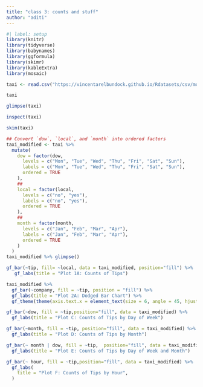 ```yaml
---
title: "class 3: counts and stuff"
author: "aditi"
---
```


```r
#| label: setup
library(knitr)
library(tidyverse)
library(babynames)
library(ggformula)
library(skimr)
library(kableExtra)
library(mosaic)
```

```r
taxi <- read.csv("https://vincentarelbundock.github.io/Rdatasets/csv/modeldata/taxi.csv")
```

```r
taxi

```

```r
glimpse(taxi)
```

```r
inspect(taxi)
```

```r
skim(taxi)
```

```r
## Convert `dow`, `local`, and `month` into ordered factors
taxi_modified <- taxi %>%
  mutate(
    dow = factor(dow,
      levels = c("Mon", "Tue", "Wed", "Thu", "Fri", "Sat", "Sun"),
      labels = c("Mon", "Tue", "Wed", "Thu", "Fri", "Sat", "Sun"),
      ordered = TRUE
    ),
    ##
    local = factor(local,
      levels = c("no", "yes"),
      labels = c("no", "yes"),
      ordered = TRUE
    ),
    ##
    month = factor(month,
      levels = c("Jan", "Feb", "Mar", "Apr"),
      labels = c("Jan", "Feb", "Mar", "Apr"),
      ordered = TRUE
    )
  )
taxi_modified %>% glimpse()
```

```r
gf_bar(~tip, fill= ~local, data = taxi_modified, position="fill") %>%
   gf_labs(title = "Plot 1A: Counts of Tips")
```

```r
taxi_modified %>%
  gf_bar(~company, fill = ~tip, position = "fill") %>%
  gf_labs(title = "Plot 2A: Dodged Bar Chart") %>%
  gf_theme(theme(axis.text.x = element_text(size = 6, angle = 45, hjust = 1)))
```

```r
gf_bar(~dow, fill = ~tip,position="fill", data = taxi_modified) %>%
  gf_labs(title = "Plot C: Counts of Tips by Day of Week")
```

```r
gf_bar(~month, fill = ~tip, position="fill", data = taxi_modified) %>%
  gf_labs(title = "Plot D: Counts of Tips by Month")
```

```r
gf_bar(~ month | dow, fill = ~tip,  position="fill", data = taxi_modified) %>%
  gf_labs(title = "Plot E: Counts of Tips by Day of Week and Month")
```

```r
gf_bar(~ hour, fill = ~tip,position="fill", data = taxi_modified) %>%
  gf_labs(
    title = "Plot F: Counts of Tips by Hour",
  )
```

```r

```
